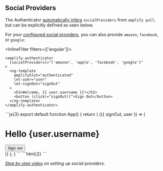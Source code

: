 
## Social Providers

<Alert role="none" heading="Zero Configuration">

The Authenticator [automatically infers](/connected-components/authenticator#step-1-configure-backend) `socialProviders` from `amplify pull`,
but can be explicitly defined as seen below.

</Alert>

For your [configured social providers](https://docs.amplify.aws/lib/auth/social/q/platform/js/), you can also provide `amazon`, `facebook`, or `google`:

<InlineFilter filters={['angular']}>
```html{1}
<amplify-authenticator
  [socialProviders]="['amazon', 'apple', 'facebook', 'google']"
>
  <ng-template
    amplifySlot="authenticated"
    let-user="user"
    let-signOut="signOut"
  >
    <h2>Welcome, {{ user.username }}!</h2>
    <button (click)="signOut()">Sign Out</button>
  </ng-template>
</amplify-authenticator>
```
</InlineFilter>
<InlineFilter filters={['react']}>
```js{3}
export default function App() {
  return (
    <Authenticator socialProviders={['amazon', 'apple', 'facebook', 'google']}>
      {({ signOut, user }) => (
        <main>
          <h1>Hello {user.username}</h1>
          <button onClick={signOut}>Sign out</button>
        </main>
      )}
    </Authenticator>
  );
}
```
</InlineFilter>
<InlineFilter filters={['vue']}>
```html{2}
<template>
  <authenticator :social-providers="['amazon', 'apple', 'facebook', 'google']">
    <template v-slot="{ user, signOut }">
      <h1>Hello {{ user.username }}!</h1>
      <button @click="signOut">Sign Out</button>
    </template>
  </authenticator>
</template>
```
</InlineFilter>

<Example>
  <SocialProviderDemo/>
</Example>

_[Step by step video](https://www.youtube.com/watch?v=8KwZNn56F78&feature=youtu.be) on setting up social providers._
